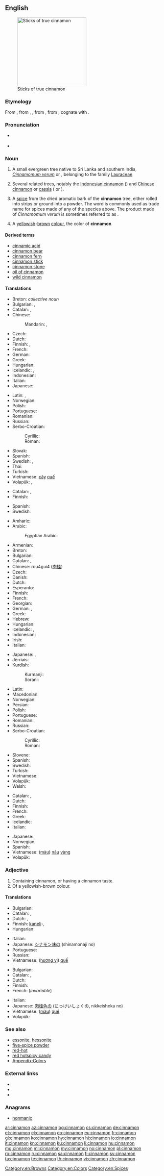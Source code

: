 ==English==
{{wikipedia}}
[[Image:Canelle Cinnamomum verum Luc Viatour.jpg|thumb|225px|Sticks of true cinnamon]]

===Etymology===
From {{etyl|fro|en}} {{term|cinnamone|lang=fro}}, from {{etyl|la|en}} {{term|cinnamon|lang=la}},  {{term|cinnamomum|lang=la}}, from {{etyl|grc|en}} {{term|sc=polytonic|κίνναμον||lang=grc}} {{term|κινναμωμον||tr=kinnamomon|lang=grc}}, from {{etyl|phn|en}}, cognate with {{etyl|he|-}} {{term|קִנָּמוֹן|tr=qinnāmōn|lang=he}}.

===Pronunciation===
* {{a|Canada}} {{IPA|/ˈsɪn.ə.mən/|lang=en}}
* {{a|UK}} {{IPA|/ˈsɪn.ə.mən/|lang=en}}

===Noun===
{{en-noun|~}}

# {{context|countable|lang=en}}  A small evergreen tree native to Sri Lanka and southern India, ''[[Cinnamomum verum]]'' or {{taxlink|Cinnamomum zeylanicum|species|noshow=1}}, belonging to the family [[Lauraceae]].
# Several related trees, notably the [[Indonesian cinnamon]] ({{taxlink|Cinnamomum burmannii|species|noshow=1}}) and [[Chinese cinnamon]] or [[cassia]] ({{taxlink|Cinnamomum aromaticum|species|noshow=1}} or {{taxlink|Cinnamomum cassia|species|noshow=1}}).
# {{context|uncountable|lang=en}} A [[spice]] from the dried aromatic bark of the '''cinnamon''' tree, either rolled into strips or ground into a powder. The word is commonly used as trade name for spices made of any of the species above. The product made of ''Cinnamomum verum'' is sometimes referred to as {{vern|true cinnamon}}.
# {{context|countable|lang=en}} A [[yellow]]ish-[[brown]] [[color|colour]], the color of '''cinnamon'''.
#: {{color panel|8A563A}}

====Derived terms====
* [[cinnamic acid]]
* [[cinnamon bear]]
* [[cinnamon fern]]
* [[cinnamon stick]]
* [[cinnamon stone]]
* [[oil of cinnamon]]
* [[wild cinnamon]]

====Translations====
{{trans-top|''Cinnamomum verum''}}
* Breton: {{t|br|gwez-kanell}} ''collective noun''
* Bulgarian: {{t|bg|канелено дърво|n}}, {{t+|bg|канела|f}}
* Catalan: {{t|ca|canyeller|m}}, {{t|ca|caneller|m}}
* Chinese:
*: Mandarin: {{t+|cmn|肉桂|tr=ròuguì|sc=Hani}}, {{t+|cmn|桂皮|tr=guìpí|sc=Hani}}
* Czech: {{t|cs|skořicovník|m}}
* Dutch: {{t+|nl|kaneelboom|m}}
* Finnish: {{t|fi|ceyloninkaneli}}, {{t|fi|kanelipuu}}
* French: {{t+|fr|cannelier|m}}
* German: {{t+|de|Zimtbaum|m}}
* Greek: {{t+|el|καννέλα|f|tr=kannéla}}
* Hungarian: {{t|hu|fahéjfa}}
* Icelandic: {{t|is|kaniltré|n}}, {{t+|is|kanill|m}}
* Indonesian: {{t|id|kayumanis}}
* Italian: {{t+|it|cannella|f}}
* Japanese: {{t|ja|ニッケイ|tr=にっけい, nikkei}}
{{trans-mid}}
* Latin: {{t|la|cinnamōmum|n}}, {{t|la|cinnamum|n}}
* Norwegian: {{t|no|kaneltre|n}}
* Polish: {{t+|pl|cynamonowiec|m}}
* Portuguese: {{t|pt|caneleira|f}}
* Romanian: {{t+|ro|scorțișor|m}}
* Russian: {{t|ru|коричное дерево|n|tr=koríčnoje dérevo}}
* Serbo-Croatian:
*: Cyrillic: {{t|sh|цимет|m}}
*: Roman: {{t+|sh|cimet|m}}
* Slovak: {{t|sk|škorica|f}}
* Spanish: {{t+|es|canelo|m}}
* Swedish: {{t|sv|äkta kanel|c}}, {{t+|sv|kanel|c}}
* Thai: {{t|th|อบเชย|sc=Thai}}
* Turkish: {{t|tr|tarçın ağacı}}
* Vietnamese: [[cây]] [[quế]]
* Volapük: {{t|vo|kirfatep}}, {{t|vo|kirfatabim}}
{{trans-bottom}}

{{trans-top|any of related trees in the genus ''Cinnamomum''}}
* Catalan: {{t|ca|canyeller|m}}, {{t|ca|caneller|m}}
* Finnish: {{t|fi|kanelipuu}}
{{trans-mid}}
* Spanish: {{t+|es|canelo|m}}
* Swedish: {{t+|sv|kanel|c}}
{{trans-bottom}}

{{trans-top|spice}}
* Amharic: {{t|am|ቀረፋ|tr=qäräfa|sc=Ethi}}
* Arabic: {{t|ar|قِرْفة|f|tr=qirfa(t)}}
*: Egyptian Arabic: {{t|arz|قرفة|f|tr=ʔerfa|sc=Arab}}
* Armenian: {{t|hy|դարչին|tr=darčin}}
* Breton: {{t|br|kanell|m}}
* Bulgarian: {{t+|bg|канела|f}}
* Catalan: {{t|ca|canyella|f}}, {{t|ca|canella|f}}
* Chinese: rou4gui4 ([[肉]][[桂]])
* Czech: {{t+|cs|skořice|f}}
* Danish: {{t+|da|kanel|c}}
* Dutch: {{t+|nl|kaneel|n}}
* Esperanto: {{t|eo|cinamo}}
* Finnish: {{t+|fi|kaneli}}
* French: {{t+|fr|cannelle|f}}
* Georgian: {{t|ka|დარიჩინი|sc=Geor}}
* German: {{t+|de|Zimt|m}}, {{t|de|Kaneel|m}}
* Greek: {{t+|el|καννέλα|f|tr=kannéla}}
* Hebrew: {{t+|he|קינמון|tr=qinamon|m}}
* Hungarian: {{t+|hu|fahéj}}
* Icelandic: {{t+|is|kanill|m}}, {{t|is|kanell|m}}
* Indonesian: {{t|id|kayumanis}}
* Irish: {{t|ga|cainéal|m}}
* Italian: {{t+|it|cannella|f}}
{{trans-mid}}
* Japanese: {{t+|ja|シナモン|tr=shinamon}}, {{t|ja|肉桂|tr=にっき, nikki; にっけい, nikkei}}
* Jèrriais: {{t|roa-jer|cannelle|f}}
* Kurdish:
*: Kurmanji: {{t+|ku|darçîn}}
*: Sorani: {{t|ckb|دارچین|tr=darçîn}}
* Latin: {{t|la|cinnamum|n}}
* Macedonian: {{t|mk|цимет|m|tr=címet}}
* Norwegian: {{t+|no|kanel}}
* Persian: {{t+|fa|دارچین|sc=fa-Arab}}
* Polish: {{t+|pl|cynamon|m}}
* Portuguese: {{t+|pt|canela|f}}
* Romanian: {{t+|ro|scorțișoară|f}}
* Russian: {{t+|ru|корица|f|tr=korítsa}}
* Serbo-Croatian:
*: Cyrillic: {{t|sh|цимет|m}}
*: Roman: {{t+|sh|cimet|m}}
* Slovene: {{t+|sl|cimet|m}}
* Spanish: {{t+|es|canela|f}}
* Swedish: {{t+|sv|kanel|c}}
* Turkish: {{t+|tr|tarçın}}
* Vietnamese: {{t+|vi|quế}}
* Volapük: {{t|vo|kirfat}}
* Welsh: {{t|cy|synamon|m}}
{{trans-bottom}}

{{trans-top|colour}}
* Catalan: {{t|ca|canyella|f}}, {{t|ca|canella|f}}
* Dutch: {{t|nl|kaneelkleur|f}}
* Finnish: {{t|fi|kanelinruskea}}
* French: {{t+|fr|cannelle|m}}
* Greek: {{t+|el|κανελής|m|tr=kanelís}}
* Icelandic: {{t|is|kanilbrúnn|m}}
* Italian: {{t+|it|cannella}}
{{trans-mid}}
* Japanese: {{t|ja|肉桂色|tr=にっけいしょく, nikkeishoku}}
* Norwegian: {{t|no|kanelfarge|m}}
* Spanish: {{t|es|color canela}}
* Vietnamese: ([[màu]]) [[nâu]] [[vàng]]
* Volapük: {{t|vo|kirfataköl}}
{{trans-bottom}}

===Adjective===
{{en-adj|-}}

# Containing cinnamon, or having a cinnamon taste.
# Of a yellowish-brown colour.

====Translations====
{{trans-top|flavour}}
* Bulgarian: {{t|bg|канелен}}
* Catalan: {{t|ca|canyella|f}}, {{t|ca|canella|f}}
* Dutch: {{t|nl|kaneelachtig}}, {{t|nl|met kaneelsmaak}}
* Finnish: [[kaneli]]-, {{t|fi|kanelinmakuinen}}
* Hungarian: {{t|hu|fahéjas}}
{{trans-mid}}
* Italian: {{t|it|di cannella}}
* Japanese: [[シナモン味]]の (shinamonaji no)
* Portuguese: {{t+|pt|canela|f}}
* Russian: {{t+|ru|коричный|sc=Cyrl|tr=koríčnyj}}
* Vietnamese: ([[hương vị]]) [[quế]]
{{trans-bottom}}

{{trans-top|colour}}
* Bulgarian: {{t|bg|канелен}}
* Catalan: {{t|ca|canyella|f}}, {{t|ca|canella|f}}
* Dutch: {{t|nl|kaneelkleurig}}
* Finnish: {{t|fi|kanelinruskea}}
* French: {{t+|fr|cannelle}} (''invariable'')
{{trans-mid}}
* Italian: {{t+|it|cannella}}
* Japanese: [[肉桂色]]の (にっけいしょくの, nikkeishoku no)
* Vietnamese: ([[màu]]) [[quế]]
* Volapük: {{t|vo|kirfatakölik}}
{{trans-bottom}}

===See also===
* [[essonite]], [[hessonite]]
* [[five-spice powder]]
* [[red-hot]]
* [[red hotspicy candy]]
* [[Appendix:Colors]]

===External links===
* {{R:Webster 1913}}
* {{R:Century 1911}}
* {{R:OneLook}}

===Anagrams===
* [[nonmanic#English|nonmanic]]

[[Category:en:Browns]]
[[Category:en:Colors]]
[[Category:en:Spices]]

[[ar:cinnamon]]
[[az:cinnamon]]
[[bg:cinnamon]]
[[cs:cinnamon]]
[[de:cinnamon]]
[[et:cinnamon]]
[[el:cinnamon]]
[[eo:cinnamon]]
[[eu:cinnamon]]
[[fr:cinnamon]]
[[gl:cinnamon]]
[[ko:cinnamon]]
[[hy:cinnamon]]
[[hi:cinnamon]]
[[io:cinnamon]]
[[it:cinnamon]]
[[kn:cinnamon]]
[[ku:cinnamon]]
[[li:cinnamon]]
[[hu:cinnamon]]
[[mg:cinnamon]]
[[ml:cinnamon]]
[[my:cinnamon]]
[[no:cinnamon]]
[[pl:cinnamon]]
[[ro:cinnamon]]
[[ru:cinnamon]]
[[sa:cinnamon]]
[[fi:cinnamon]]
[[sv:cinnamon]]
[[ta:cinnamon]]
[[te:cinnamon]]
[[th:cinnamon]]
[[vi:cinnamon]]
[[zh:cinnamon]]